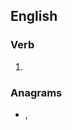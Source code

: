 ==English==

===Verb===
{{head|en|verb form}}

# {{en-third-person singular of|prorate}}

===Anagrams===
* {{l|en|praetors}}, {{l|en|prætors}}